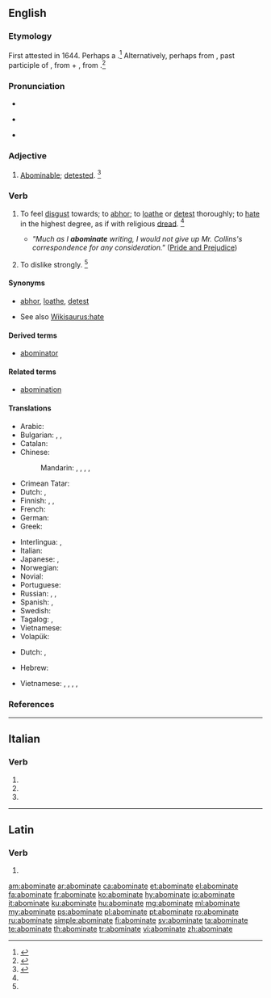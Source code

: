 ==English==

===Etymology===
First attested in 1644. Perhaps a {{back-form|abomination|nocap=1|lang=en}}.<ref>{{R:CDOE|page=4}}</ref> Alternatively, perhaps from {{etyl|LL.|en}} {{m|la|abōminātus}}, past participle of {{m|la|abōminarī||to deprecate as an ill omen}}, from {{term|ab|lang=la}} + {{term|ominari||to forebode, presage|lang=la}}, from {{term|omin-||omen|lang=la}}.<ref>{{R:MW3 1976|page=5}}</ref>

===Pronunciation===
* {{audio|en-us-abominate.ogg|Audio (US)|lang=en}}
* {{a|US}} {{IPA|/əˈbɒm.əˌnəɪt/|/əˈbɒm.ɪˌnəɪt/|lang=en}}
* {{sense|adjective}} {{a|US}} {{IPA|/ə.ˈbɒm.ə.ˌnəɪt/|/ə.ˈbɒm.ɪ.ˌnəɪt/|/ə.ˈbɒm.ə.nət/|lang=en}}

===Adjective===
{{en-adj}}

# {{context|rare|lang=en}} [[abominable|Abominable]]; [[detest]]ed. {{defdate|First attested in the late 16<sup>th</sup> century.}}<ref name=SOED>{{R:SOED5|page=6}}</ref>

===Verb===
{{en-verb|abominat}}

# {{context|transitive|lang=en}} To feel [[disgust]] towards; to [[abhor]]; to [[loathe]] or [[detest]] thoroughly; to [[hate]] in the highest degree, as if with religious [[dread]]. {{defdate|First attested in the mid 17<sup>th</sup> century.}}<ref name=SOED/>
#* ''"Much as I '''abominate''' writing, I would not give up Mr. Collins's correspondence for any consideration."'' ([http://en.wikiquote.org/wiki/Pride_and_Prejudice Pride and Prejudice])
# {{context|transitive|colloquial|lang=en}} To dislike strongly. {{defdate|First attested in the late 19<sup>th</sup> century.}}<ref name=SOED/>

====Synonyms====
* {{sense|to abhor}} [[abhor]], [[loathe]], [[detest]]
* See also [[Wikisaurus:hate]]

====Derived terms====
* [[abominator]]

====Related terms====
* [[abomination]]

====Translations====
{{trans-top|to feel disgust towards, to hate in the highest degree}}
* Arabic: {{t|ar|يَمْقُت}}
* Bulgarian: {{t|bg|отвращавам се|sc=Cyrl}}, {{t|bg|гнуся се от|sc=Cyrl}}, {{t+|bg|ненавиждам|sc=Cyrl}}
* Catalan: {{t+|ca|abominar}}
* Chinese:
*: Mandarin: {{t+|cmn|憎恨|tr=zēnghèn|sc=Hani}}, {{t+|cmn|厭惡|sc=Hani}}, {{t+|cmn|厌恶|tr=yànwù|sc=Hani}}, {{t+|cmn|討厭|sc=Hani}}, {{t+|cmn|讨厌|tr=tǎoyàn|sc=Hani}}
* Crimean Tatar: {{t|crh|igrenmek}}
* Dutch: {{t+|nl|verachten}}, {{t+|nl|verafschuwen}}
* Finnish: {{t+|fi|vihata}}, {{t+|fi|inhota}}, {{t|fi|kammoksua}}
* French: {{t+|fr|abominer}}
* German: {{t+|de|verabscheuen}}
* Greek: {{t+|el|απεχθάνομαι}}
{{trans-mid}}
* Interlingua: {{t|ia|abominar}}, {{t|ia|detestar}}
* Italian: {{t+|it|abominare}}
* Japanese: {{t|ja|忌み嫌う|tr=imikirau|sc=Jpan}}, {{t+|ja|唾棄|alt=唾棄する|tr=daki suru}}
* Norwegian: {{t|no|føle avsky}}
* Novial: {{t|nov|abomina}}
* Portuguese: {{t+|pt|abominar}}
* Russian: {{t|ru|пита́ть отвраще́ние}}, {{t+|ru|ненави́деть}}, {{t+|ru|выносить|alt=не выноси́ть}}
* Spanish: {{t+|es|abominar}}, {{t+|es|detestar}}
* Swedish: {{t+|sv|avsky}}
* Tagalog: {{t|tl|maani}} {{qualifier|literally}}, {{t|tl|masuklam}} {{qualifier|literally}}
* Vietnamese: {{t+|vi|căm ghét}}
* Volapük: {{t+|vo|naudön}}
{{trans-bottom}}

{{trans-top|to dislike strongly}}
* Dutch: {{t+|nl|gruwelen van}}, {{t|nl|walgen van}}
{{trans-bottom}}

{{checktrans-top}}
* Hebrew: {{t-check|he|לתעב|tr=letaev}}
{{trans-mid}}
* Vietnamese: {{t-check|vi|ghê tởm}}, {{t-check|vi|ghét cay ghét đắng}}, {{t-check|vi|không ưa}}, {{t-check|vi|ghét mặt}}, {{t-check|vi|kinh tởm}}
{{trans-bottom}}

===References===
<references/>

----

==Italian==

===Verb===
{{head|it|verb form|cat2=past participle forms}}

# {{inflection of|abominare||2|p|pres|indc|lang=it}}
# {{inflection of|abominare||2|p|impr|lang=it}}
# {{feminine plural of|abominato|lang=it}}

----

==Latin==

===Verb===
{{la-verb-form|abōmināte}}

# {{inflection of|abōminō||2|p|pres|actv|impr|lang=la}}

[[am:abominate]]
[[ar:abominate]]
[[ca:abominate]]
[[et:abominate]]
[[el:abominate]]
[[fa:abominate]]
[[fr:abominate]]
[[ko:abominate]]
[[hy:abominate]]
[[io:abominate]]
[[it:abominate]]
[[ku:abominate]]
[[hu:abominate]]
[[mg:abominate]]
[[ml:abominate]]
[[my:abominate]]
[[ps:abominate]]
[[pl:abominate]]
[[pt:abominate]]
[[ro:abominate]]
[[ru:abominate]]
[[simple:abominate]]
[[fi:abominate]]
[[sv:abominate]]
[[ta:abominate]]
[[te:abominate]]
[[th:abominate]]
[[tr:abominate]]
[[vi:abominate]]
[[zh:abominate]]